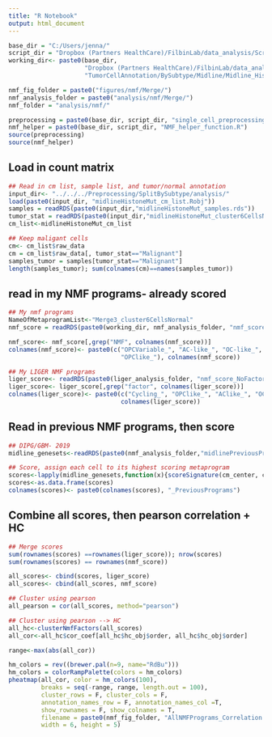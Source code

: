 ```yaml
---
title: "R Notebook"
output: html_document
---
```


```r
base_dir = "C:/Users/jenna/"
script_dir = "Dropbox (Partners HealthCare)/FilbinLab/data_analysis/Scripts/"
working_dir<- paste0(base_dir, 
                     "Dropbox (Partners HealthCare)/FilbinLab/data_analysis/Projects/git_repos/Pedi_Immune/",
                     "TumorCellAnnotation/BySubtype/Midline/Midline_HistoneMutant/")

nmf_fig_folder = paste0("figures/nmf/Merge/")
nmf_analysis_folder = paste0("analysis/nmf/Merge/")
nmf_folder = "analysis/nmf/"

preprocessing = paste0(base_dir, script_dir, "single_cell_preprocessing_helper_functions.R")
nmf_helper = paste0(base_dir, script_dir, "NMF_helper_function.R")
source(preprocessing)
source(nmf_helper)

```

## Load in count matrix
```r
## Read in cm list, sample list, and tumor/normal annotation
input_dir<- "../../../Preprocessing/SplitBySubtype/analysis/"
load(paste0(input_dir, "midlineHistoneMut_cm_list.Robj"))
samples = readRDS(paste0(input_dir,"midlineHistoneMut_samples.rds"))
tumor_stat = readRDS(paste0(input_dir,"midlineHistoneMut_cluster6CellsNormal_call_tumor.rds"))
cm_list<-midlineHistoneMut_cm_list

## Keep maligant cells
cm<- cm_list$raw_data
cm = cm_list$raw_data[, tumor_stat=="Malignant"]
samples_tumor = samples[tumor_stat=="Malignant"]
length(samples_tumor); sum(colnames(cm)==names(samples_tumor))

```

## read in my NMF programs- already scored
```r
## My nmf programs
NameOfMetaprogramList<-"Merge3_cluster6CellsNormal"
nmf_score = readRDS(paste0(working_dir, nmf_analysis_folder, "nmf_score", NameOfMetaprogramList, ".rds"))

nmf_score<- nmf_score[,grep("NMF", colnames(nmf_score))]
colnames(nmf_score)<- paste0(c("OPCVariable_", "AC-like_", "OC-like_", "MES1_", "Cyling_",
                               "OPClike_"), colnames(nmf_score))

## My LIGER NMF programs
liger_score<- readRDS(paste0(liger_analysis_folder, "nmf_score_NoFactor7.9", ".Rds"))
liger_score<- liger_score[,grep("factor", colnames(liger_score))]
colnames(liger_score)<- paste0(c("Cycling_", "OPClike_", "AClike_", "OC-like_", "OPCVariable_"),
                               colnames(liger_score))
```

## Read in previous NMF programs, then score
```r
## DIPG/GBM- 2019
midline_genesets<-readRDS(paste0(nmf_analysis_folder,"midlinePreviousPrograms_OC.AC.OPC.MES1.rds"))

## Score, assign each cell to its highest scoring metaprogram
scores<-lapply(midline_genesets,function(x){scoreSignature(cm_center, cm_mean, x)})
scores<-as.data.frame(scores)
colnames(scores)<- paste0(colnames(scores), "_PreviousPrograms")
```


## Combine all scores, then pearson correlation + HC
```r
## Merge scores
sum(rownames(scores) ==rownames(liger_score)); nrow(scores)
sum(rownames(scores) == rownames(nmf_score))

all_scores<- cbind(scores, liger_score)
all_scores<- cbind(all_scores, nmf_score)

## Cluster using pearson
all_pearson = cor(all_scores, method="pearson")

## Cluster using pearson --> HC
all_hc<-clusterNmfFactors(all_scores)
all_cor<-all_hc$cor_coef[all_hc$hc_obj$order, all_hc$hc_obj$order]

range<-max(abs(all_cor))

hm_colors = rev((brewer.pal(n=9, name="RdBu")))
hm_colors = colorRampPalette(colors = hm_colors)
pheatmap(all_cor, color = hm_colors(100), 
         breaks = seq(-range, range, length.out = 100),
         cluster_rows = F, cluster_cols = F, 
         annotation_names_row = F, annotation_names_col =T,
         show_rownames = F, show_colnames = T,
         filename = paste0(nmf_fig_folder, "AllNMFPrograms_Correlation.png"), 
         width = 6, height = 5)

```

